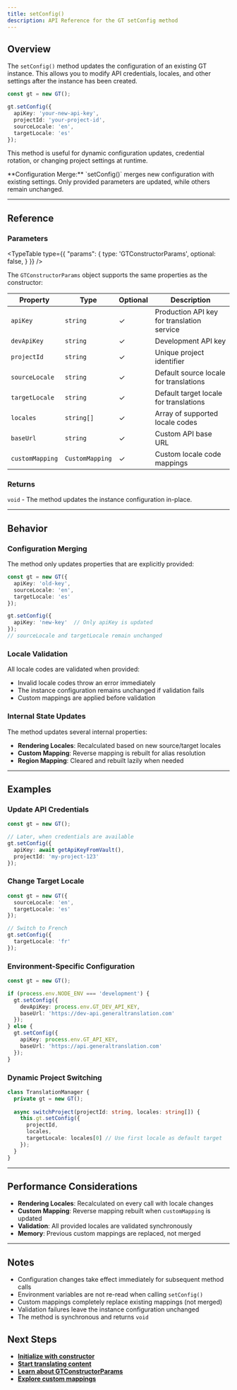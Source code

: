 ```yaml
---
title: setConfig()
description: API Reference for the GT setConfig method
---
```


## Overview

The `setConfig()` method updates the configuration of an existing GT instance. This allows you to modify API credentials, locales, and other settings after the instance has been created.

```typescript
const gt = new GT();

gt.setConfig({
  apiKey: 'your-new-api-key',
  projectId: 'your-project-id',
  sourceLocale: 'en',
  targetLocale: 'es'
});
```

This method is useful for dynamic configuration updates, credential rotation, or changing project settings at runtime.

<Callout>
**Configuration Merge:**
`setConfig()` merges new configuration with existing settings. Only provided parameters are updated, while others remain unchanged.
</Callout>

---

## Reference

### Parameters

<TypeTable
  type={{
    "params": {
      type: 'GTConstructorParams',
      optional: false,
    }
  }}
/>

The `GTConstructorParams` object supports the same properties as the constructor:

| Property | Type | Optional | Description |
|----------|------|----------|-------------|
| `apiKey` | `string` | ✓ | Production API key for translation service |
| `devApiKey` | `string` | ✓ | Development API key |
| `projectId` | `string` | ✓ | Unique project identifier |
| `sourceLocale` | `string` | ✓ | Default source locale for translations |
| `targetLocale` | `string` | ✓ | Default target locale for translations |
| `locales` | `string[]` | ✓ | Array of supported locale codes |
| `baseUrl` | `string` | ✓ | Custom API base URL |
| `customMapping` | `CustomMapping` | ✓ | Custom locale code mappings |

### Returns

`void` - The method updates the instance configuration in-place.

---

## Behavior

### Configuration Merging

The method only updates properties that are explicitly provided:

```typescript
const gt = new GT({
  apiKey: 'old-key',
  sourceLocale: 'en',
  targetLocale: 'es'
});

gt.setConfig({
  apiKey: 'new-key'  // Only apiKey is updated
});
// sourceLocale and targetLocale remain unchanged
```

### Locale Validation

All locale codes are validated when provided:

- Invalid locale codes throw an error immediately
- The instance configuration remains unchanged if validation fails
- Custom mappings are applied before validation

### Internal State Updates

The method updates several internal properties:

- **Rendering Locales**: Recalculated based on new source/target locales
- **Custom Mapping**: Reverse mapping is rebuilt for alias resolution
- **Region Mapping**: Cleared and rebuilt lazily when needed

---

## Examples

### Update API Credentials

```typescript
const gt = new GT();

// Later, when credentials are available
gt.setConfig({
  apiKey: await getApiKeyFromVault(),
  projectId: 'my-project-123'
});
```

### Change Target Locale

```typescript
const gt = new GT({
  sourceLocale: 'en',
  targetLocale: 'es'
});

// Switch to French
gt.setConfig({
  targetLocale: 'fr'
});
```

### Environment-Specific Configuration

```typescript
const gt = new GT();

if (process.env.NODE_ENV === 'development') {
  gt.setConfig({
    devApiKey: process.env.GT_DEV_API_KEY,
    baseUrl: 'https://dev-api.generaltranslation.com'
  });
} else {
  gt.setConfig({
    apiKey: process.env.GT_API_KEY,
    baseUrl: 'https://api.generaltranslation.com'
  });
}
```

### Dynamic Project Switching

```typescript
class TranslationManager {
  private gt = new GT();
  
  async switchProject(projectId: string, locales: string[]) {
    this.gt.setConfig({
      projectId,
      locales,
      targetLocale: locales[0] // Use first locale as default target
    });
  }
}
```

---

## Performance Considerations

- **Rendering Locales**: Recalculated on every call with locale changes
- **Custom Mapping**: Reverse mapping rebuilt when `customMapping` is updated
- **Validation**: All provided locales are validated synchronously
- **Memory**: Previous custom mappings are replaced, not merged

---

## Notes

- Configuration changes take effect immediately for subsequent method calls
- Environment variables are not re-read when calling `setConfig()`
- Custom mappings completely replace existing mappings (not merged)
- Validation failures leave the instance configuration unchanged
- The method is synchronous and returns `void`

## Next Steps

- **[Initialize with constructor](/docs/core/class/constructor)**
- **[Start translating content](/docs/core/class/methods/translation/translate)**
- **[Learn about GTConstructorParams](/docs/core/types/GTConstructorParams)**
- **[Explore custom mappings](/docs/core/types/CustomMapping)**